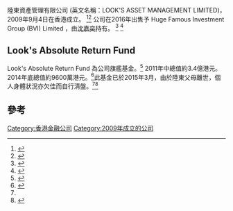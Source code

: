 {{expand|time=2017-04-04T13:52:15+00:00}}
{{expert|time=2017-04-04T13:52:15+00:00}}
陸東資產管理有限公司 (英文名稱：LOOK'S ASSET MANAGEMENT LIMITED)，2009年9月4日在香港成立。
<ref>{{Cite web
| url = <!-- required -->https://www.icris.cr.gov.hk
| title = <!-- required -->公司註冊處綜合資訊系統
| access-date = 2017-04-04
| author = 
| last = 
| first = 
| author-link = 
| date = 
| year = 
| work = 
| publisher = [[公司註冊處|公司註冊處]]
| pages = 
| format = 
| language = 
| quote = 
| archive-url = https://web.archive.org/web/20170313063524/https://www.icris.cr.gov.hk/
| archive-date = 2017-03-13
| dead-url = no
}}</ref><ref>{{cite news |url=http://www.mpfinance.com/fin/daily2.php?node=1472753364837&issue=20160902 |title=陸東重出江湖 成立證券行 |language=中文 |work=[[明報|明報]] |date=2016-09-02 |accessdate=2017-04-05 }}</ref>
公司在2016年出售予 Huge Famous Investment Group (BVI) Limited ，由[[沈嘉奕|沈嘉奕]]持有。
<ref>{{cite web
 | url = http://www.looksam.hk/about_us_tc.html
 | title = 陸東資產管理有限公司
 | last = 
 | first = 
 | date = 
 | website = www.looksam.hk
 | publisher = 
 | access-date = 2017-04-04
 | quote = 
 | archive-date = 2017-04-05
 | archive-url = https://web.archive.org/web/20170405073506/http://www.looksam.hk/about_us_tc.html
 | dead-url = no
 }}</ref>
<ref>{{Cite news
 | first = 
 | last = 
 | author-link = 
 | author = 
 | author2 = 
 | title = 【陸東炒殼股】陸東資產管理公司去年賣盤買家竟然係......
 | url = http://hk.apple.nextmedia.com/realtime/finance/20170110/56155452
 | format = 
 | work = 
 | publisher = 蘋果日報
 | pages = 
 | page = 
 | date = 2017-01-10
 | access-date = 2017-04-04
 | language = 中文
 | quote = 
 | archive-date = 2017-04-05
 | archive-url = https://web.archive.org/web/20170405170424/http://hk.apple.nextmedia.com/realtime/finance/20170110/56155452
 | dead-url = no
 }}</ref>

{{Infobox company
| name = 陸東資產管理有限公司
| logo = 
| type = 私人股份有限公司
| industry = [[金融業|金融業]]
| fate = 
| predecessor = <!-- or: | predecessors = -->
| successor = <!-- or: | successors = -->
| foundation = <!-- if known: {{Start date and age|YYYY|MM|DD}} in [[city|city]], [[state|state]], [[country|country]] --> {{Start date and age|2009|09|04}}
| founder = <!-- or: | founders = --> [[陸東|陸東]]
| defunct = <!-- {{End date|YYYY|MM|DD}} -->
| hq_location_city = 香港
| hq_location_country = 香港
| area_served = <!-- or: | areas_served = -->
| key_people = [[陸東|陸東]]
| products = 就[[證券|證券]]提供意見、提供[[資產管理|資產管理]]<ref>{{Cite web
| url = <!-- required -->http://www.sfc.hk/publicregWeb/corp/AUM670/details?locale=zh
| title = <!-- required -->持牌人及註冊機構的公眾紀錄冊
| access-date = 2017-04-04
| author = 
| last = 
| first = 
| author-link = 
| date = 2017-04-03
| year = 
| work = 
| publisher = [[證券及期貨事務監察委員會|證券及期貨事務監察委員會]]
| pages = 
| format = 
| language = 中文
| quote = 
| archive-url = 
| archive-date = 
}}
</ref>
| owner = <!-- or: | owners = -->[[沈嘉奕|沈嘉奕]]
| num_employees = 
| num_employees_year = <!-- Year of num_employees data (if known) -->
| parent = Huge Famous Investment Group (BVI) Limited
| website = <!-- {{URL|example.com}} --> {{URL|http://www.looksam.hk}}
}}
== Look's Absolute Return Fund ==
Look's Absolute Return Fund 為公司旗艦基金。<ref name="wenwei">{{cite news |url=http://paper.wenweipo.com/2016/09/03/FI1609030009.htm |title=陸東許沂光開證券公司 |language=中文 |work=[[文匯報_(香港)|文匯報 (香港)]] |date=2016-09-03 |accessdate=2017-04-05 }}</ref>
2011年中總值約3.4億港元。2014年底總值約9600萬港元。<ref name="fund">{{cite news |url=http://hk.apple.nextmedia.com/financeestate/art/20150129/19020462 |title=客戶疑走資　規模減七成至不足一億 陸東基金公司傳賣盤 |language=中文 |work=[[蘋果日報_(香港)|蘋果日報 (香港)]] |date=2015-01-29 |accessdate=2017-04-05 }}</ref>此基金已於2015年3月，由於陸東父母離世，個人身體狀況亦欠佳而自行清盤。<ref name="wenwei" /><ref>{{cite news |url=http://orientaldaily.on.cc/cnt/finance/20150302/00202_044.html |title=身體抱恙 陸東基金賣盤 |language=中文 |work=[[東方日報_(香港)|東方日報 (香港)]] |date=2015-03-02 |accessdate=2017-04-05 }}</ref>

== 參考 ==
<references />

[[Category:香港金融公司|Category:香港金融公司]]
[[Category:2009年成立的公司|Category:2009年成立的公司]]